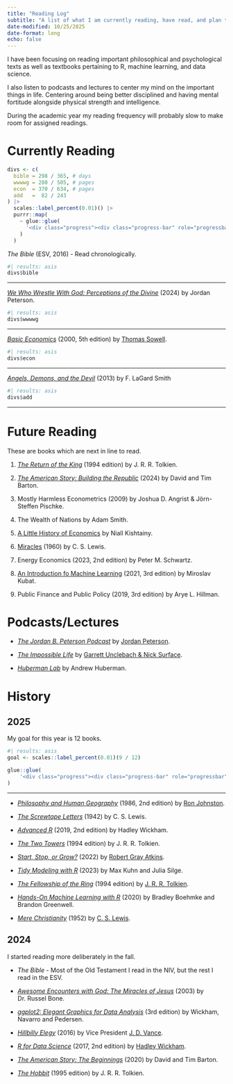 ```yaml
---
title: "Reading Log"
subtitle: "A list of what I am currently reading, have read, and plan to read."
date-modified: 10/25/2025
date-format: long
echo: false
---
```


I have been focusing on reading important philosophical and psychological texts as well as textbooks pertaining to R, machine learning, and data science.

I also listen to podcasts and lectures to center my mind on the important things in life.
Centering around being better disciplined and having mental fortitude alongside physical strength and intelligence.

During the academic year my reading frequency will probably slow to make room for assigned readings.

# Currently Reading

```r
divs <- c(
  bible = 298 / 365, # days
  wwwwg = 280 / 505, # pages
  econ  = 370 / 634, # pages
  add   =  82 / 243
) |> 
  scales::label_percent(0.01)() |> 
  purrr::map(
    ~ glue::glue(
      '<div class="progress"><div class="progress-bar" role="progressbar" style="width: {.x};" aria-valuenow="50" aria-valuemin="0" aria-valuemax="100"></div></div>'
    )
  )
```

*The Bible* (ESV, 2016) - Read chronologically.

```r
#| results: asis
divs$bible
```

---

[*We Who Wrestle With God: Perceptions of the Divine*](https://www.penguinrandomhouse.com/books/714076/we-who-wrestle-with-god-by-jordan-b-peterson/) (2024) by Jordan Peterson.

```r
#| results: asis
divs$wwwwg
```

---

[*Basic Economics*](https://en.wikipedia.org/wiki/Basic_Economics) (2000, 5th edition) by [Thomas Sowell](https://en.wikipedia.org/wiki/Thomas_Sowell).

```r
#| results: asis
divs$econ
```

---

[*Angels, Demons, and the Devil*](https://www.amazon.com/Angels-Demons-and-the-Devil/dp/0966006062) (2013) by F. LaGard Smith

```r
#| results: asis
divs$add
```

---

# Future Reading

These are books which are next in line to read.

1. [*The Return of the King*](https://en.wikipedia.org/wiki/The_Return_of_the_King) (1994 edition) by J. R. R. Tolkien.

2. [*The American Story: Building the Republic*](https://www.goodreads.com/book/show/208562415-the-american-story) (2024) by David and Tim Barton.

3. Mostly Harmless Econometrics (2009) by Joshua D. Angrist & Jörn-Steffen Pischke.

4. The Wealth of Nations by Adam Smith.

5. [A Little History of Economics](https://www.niallkishtainy.com/little-history) by Niall Kishtainy.

6. [Miracles](https://en.wikipedia.org/wiki/Miracles_(book)) (1960) by C. S. Lewis.

7. Energy Economics (2023, 2nd edition) by Peter M. Schwartz.

8. [An Introduction fo Machine Learning](https://link.springer.com/book/10.1007/978-3-030-81935-4) (2021, 3rd edition) by Miroslav Kubat.

9. Public Finance and Public Policy (2019, 3rd edition) by Arye L. Hillman.

# Podcasts/Lectures

- [*The Jordan B. Peterson Podcast*](https://open.spotify.com/show/1Zw2DKjelPnuEYpydFlhgN?si=fd1d1b72d8464e06) by [Jordan Peterson](https://www.jordanbpeterson.com/).

- [*The Impossible Life*](https://open.spotify.com/show/3McmSdhO7OR6GB97Nqq69I?si=344f35bad6284a28) by [Garrett Unclebach & Nick Surface](https://www.theimpossible.life/).

- [*Huberman Lab*](https://open.spotify.com/show/79CkJF3UJTHFV8Dse3Oy0P?si=ba510b7eac074442) by Andrew Huberman.

# History

## 2025

My goal for this year is 12 books.

```r
#| results: asis
goal <- scales::label_percent(0.01)(9 / 12)

glue::glue(
    '<div class="progress"><div class="progress-bar" role="progressbar" style="width: {goal}; background-color:#d9534f;" aria-valuenow="50" aria-valuemin="0" aria-valuemax="100"></div></div>'
)
```
---

- [*Philosophy and Human Geography*](https://archive.org/details/philosophyhumang00rjjo) (1986, 2nd edition) by [Ron Johnston](https://en.wikipedia.org/wiki/Ron_Johnston_(geographer)).

- [*The Screwtape Letters*](https://en.wikipedia.org/wiki/The_Screwtape_Letters) (1942) by C. S. Lewis.

- [*Advanced R*](https://adv-r.hadley.nz/index.html) (2019, 2nd edition) by Hadley Wickham.

- [*The Two Towers*](https://en.wikipedia.org/wiki/The_Two_Towers) (1994 edition) by J. R. R. Tolkien.

- [*Start, Stop, or Grow?*](https://robertgrayatkins.com/book/) (2022) by [Robert Gray Atkins](https://robertgrayatkins.com/).

- [*Tidy Modeling with R*](https://www.tmwr.org/) (2023) by Max Kuhn and Julia Silge.

- [*The Fellowship of the Ring*](https://en.wikipedia.org/wiki/The_Fellowship_of_the_Ring) (1994 edition) by [J. R. R. Tolkien](https://en.wikipedia.org/wiki/J._R._R._Tolkien).

- [*Hands-On Machine Learning with R*](https://bradleyboehmke.github.io/HOML/) (2020) by Bradley Boehmke and Brandon Greenwell.

- [*Mere Christianity*](https://en.wikipedia.org/wiki/Mere_Christianity) (1952) by [C. S. Lewis](https://en.wikipedia.org/wiki/C._S._Lewis).

## 2024

I started reading more deliberately in the fall.

- *The Bible* - Most of the Old Testament I read in the NIV, but the rest I read in the ESV.

- [*Awesome Encounters with God: The Miracles of Jesus*](https://www.thriftbooks.com/w/awesome-encounters-with-god---the-miracles-of-jesus_dr-russell-bone/52477651/#edition=71087318) (2003) by Dr. Russel Bone.

- [*ggplot2: Elegant Graphics for Data Analysis*](https://ggplot2-book.org/) (3rd edition) by Wickham, Navarro and Pedersen.

- [*Hillbilly Elegy*](https://en.wikipedia.org/wiki/Hillbilly_Elegy) (2016) by Vice President [J. D. Vance](https://en.wikipedia.org/wiki/JD_Vance).

- [*R for Data Science*](https://r4ds.hadley.nz/) (2017, 2nd edition) by [Hadley Wickham](https://github.com/hadley).

- [*The American Story: The Beginnings*](https://www.google.com/books/edition/The_American_Story/r3GVzQEACAAJ?hl=en) (2020) by David and Tim Barton.

- [*The Hobbit*](https://en.wikipedia.org/wiki/The_Hobbit) (1995 edition) by J. R. R. Tolkien.
